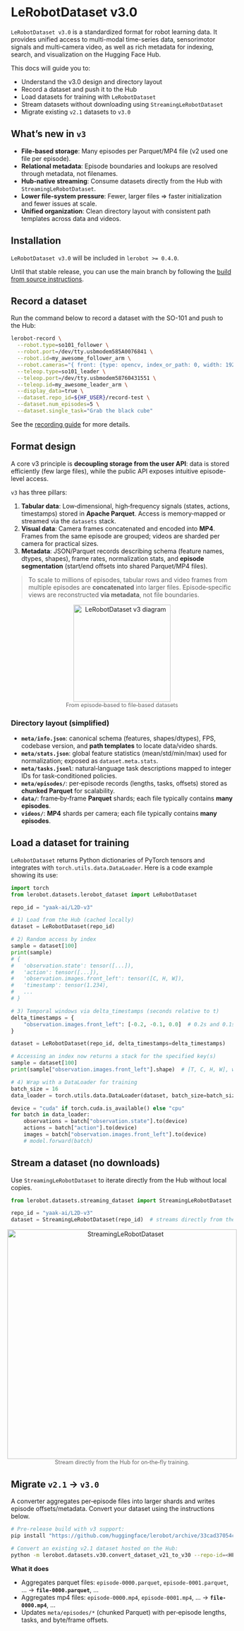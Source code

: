 # LeRobotDataset v3.0

`LeRobotDataset v3.0` is a standardized format for robot learning data. It provides unified access to multi-modal time-series data, sensorimotor signals and multi‑camera video, as well as rich metadata for indexing, search, and visualization on the Hugging Face Hub.

This docs will guide you to:

- Understand the v3.0 design and directory layout
- Record a dataset and push it to the Hub
- Load datasets for training with `LeRobotDataset`
- Stream datasets without downloading using `StreamingLeRobotDataset`
- Migrate existing `v2.1` datasets to `v3.0`

## What’s new in `v3`

- **File-based storage**: Many episodes per Parquet/MP4 file (v2 used one file per episode).
- **Relational metadata**: Episode boundaries and lookups are resolved through metadata, not filenames.
- **Hub-native streaming**: Consume datasets directly from the Hub with `StreamingLeRobotDataset`.
- **Lower file-system pressure**: Fewer, larger files ⇒ faster initialization and fewer issues at scale.
- **Unified organization**: Clean directory layout with consistent path templates across data and videos.

## Installation

`LeRobotDataset v3.0` will be included in `lerobot >= 0.4.0`.

Until that stable release, you can use the main branch by following the [build from source instructions](./installation#from-source).

## Record a dataset

Run the command below to record a dataset with the SO-101 and push to the Hub:

```bash
lerobot-record \
  --robot.type=so101_follower \
  --robot.port=/dev/tty.usbmodem585A0076841 \
  --robot.id=my_awesome_follower_arm \
  --robot.cameras="{ front: {type: opencv, index_or_path: 0, width: 1920, height: 1080, fps: 30}}" \
  --teleop.type=so101_leader \
  --teleop.port=/dev/tty.usbmodem58760431551 \
  --teleop.id=my_awesome_leader_arm \
  --display_data=true \
  --dataset.repo_id=${HF_USER}/record-test \
  --dataset.num_episodes=5 \
  --dataset.single_task="Grab the black cube"
```

See the [recording guide](./il_robots#record-a-dataset) for more details.

## Format design

A core v3 principle is **decoupling storage from the user API**: data is stored efficiently (few large files), while the public API exposes intuitive episode-level access.

`v3` has three pillars:

1. **Tabular data**: Low‑dimensional, high‑frequency signals (states, actions, timestamps) stored in **Apache Parquet**. Access is memory‑mapped or streamed via the `datasets` stack.
2. **Visual data**: Camera frames concatenated and encoded into **MP4**. Frames from the same episode are grouped; videos are sharded per camera for practical sizes.
3. **Metadata**: JSON/Parquet records describing schema (feature names, dtypes, shapes), frame rates, normalization stats, and **episode segmentation** (start/end offsets into shared Parquet/MP4 files).

> To scale to millions of episodes, tabular rows and video frames from multiple episodes are **concatenated** into larger files. Episode‑specific views are reconstructed **via metadata**, not file boundaries.

<div style="display:flex; justify-content:center; gap:12px; flex-wrap:wrap;">
  <figure style="margin:0; text-align:center;">
    <img
      src="https://huggingface.co/datasets/huggingface/documentation-images/resolve/main/lerobotdataset-v3/asset1datasetv3.png"
      alt="LeRobotDataset v3 diagram"
      width="220"
    />
    <figcaption style="font-size:0.9em; color:#666;">
      From episode‑based to file‑based datasets
    </figcaption>
  </figure>
</div>

### Directory layout (simplified)

- **`meta/info.json`**: canonical schema (features, shapes/dtypes), FPS, codebase version, and **path templates** to locate data/video shards.
- **`meta/stats.json`**: global feature statistics (mean/std/min/max) used for normalization; exposed as `dataset.meta.stats`.
- **`meta/tasks.jsonl`**: natural‑language task descriptions mapped to integer IDs for task‑conditioned policies.
- **`meta/episodes/`**: per‑episode records (lengths, tasks, offsets) stored as **chunked Parquet** for scalability.
- **`data/`**: frame‑by‑frame **Parquet** shards; each file typically contains **many episodes**.
- **`videos/`**: **MP4** shards per camera; each file typically contains **many episodes**.

## Load a dataset for training

`LeRobotDataset` returns Python dictionaries of PyTorch tensors and integrates with `torch.utils.data.DataLoader`. Here is a code example showing its use:

```python
import torch
from lerobot.datasets.lerobot_dataset import LeRobotDataset

repo_id = "yaak-ai/L2D-v3"

# 1) Load from the Hub (cached locally)
dataset = LeRobotDataset(repo_id)

# 2) Random access by index
sample = dataset[100]
print(sample)
# {
#   'observation.state': tensor([...]),
#   'action': tensor([...]),
#   'observation.images.front_left': tensor([C, H, W]),
#   'timestamp': tensor(1.234),
#   ...
# }

# 3) Temporal windows via delta_timestamps (seconds relative to t)
delta_timestamps = {
    "observation.images.front_left": [-0.2, -0.1, 0.0]  # 0.2s and 0.1s before current frame
}

dataset = LeRobotDataset(repo_id, delta_timestamps=delta_timestamps)

# Accessing an index now returns a stack for the specified key(s)
sample = dataset[100]
print(sample["observation.images.front_left"].shape)  # [T, C, H, W], where T=3

# 4) Wrap with a DataLoader for training
batch_size = 16
data_loader = torch.utils.data.DataLoader(dataset, batch_size=batch_size)

device = "cuda" if torch.cuda.is_available() else "cpu"
for batch in data_loader:
    observations = batch["observation.state"].to(device)
    actions = batch["action"].to(device)
    images = batch["observation.images.front_left"].to(device)
    # model.forward(batch)
```

## Stream a dataset (no downloads)

Use `StreamingLeRobotDataset` to iterate directly from the Hub without local copies.

```python
from lerobot.datasets.streaming_dataset import StreamingLeRobotDataset

repo_id = "yaak-ai/L2D-v3"
dataset = StreamingLeRobotDataset(repo_id)  # streams directly from the Hub
```

<div style="display:flex; justify-content:center; gap:12px; flex-wrap:wrap;">
  <figure style="margin:0; text-align:center;">
    <img
      src="https://huggingface.co/datasets/huggingface/documentation-images/resolve/main/lerobotdataset-v3/streaming-lerobot.png"
      alt="StreamingLeRobotDataset"
      width="520"
    />
    <figcaption style="font-size:0.9em; color:#666;">
      Stream directly from the Hub for on‑the‑fly training.
    </figcaption>
  </figure>
</div>

## Migrate `v2.1` → `v3.0`

A converter aggregates per‑episode files into larger shards and writes episode offsets/metadata. Convert your dataset using the instructions below.

```bash
# Pre-release build with v3 support:
pip install "https://github.com/huggingface/lerobot/archive/33cad37054c2b594ceba57463e8f11ee374fa93c.zip"

# Convert an existing v2.1 dataset hosted on the Hub:
python -m lerobot.datasets.v30.convert_dataset_v21_to_v30 --repo-id=<HF_USER/DATASET_ID>
```

**What it does**

- Aggregates parquet files: `episode-0000.parquet`, `episode-0001.parquet`, … → **`file-0000.parquet`**, …
- Aggregates mp4 files: `episode-0000.mp4`, `episode-0001.mp4`, … → **`file-0000.mp4`**, …
- Updates `meta/episodes/*` (chunked Parquet) with per‑episode lengths, tasks, and byte/frame offsets.

